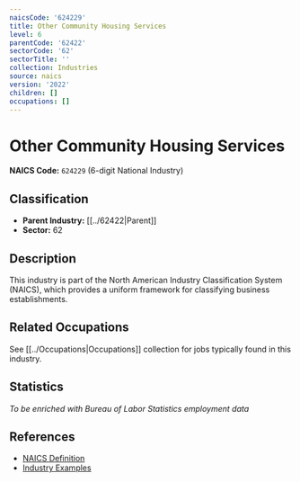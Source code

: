 ```yaml
---
naicsCode: '624229'
title: Other Community Housing Services
level: 6
parentCode: '62422'
sectorCode: '62'
sectorTitle: ''
collection: Industries
source: naics
version: '2022'
children: []
occupations: []
---
```

# Other Community Housing Services

**NAICS Code:** `624229` (6-digit National Industry)

## Classification

- **Parent Industry:** [[../62422|Parent]]
- **Sector:** 62

## Description

This industry is part of the North American Industry Classification System (NAICS), which provides a uniform framework for classifying business establishments.

## Related Occupations

See [[../Occupations|Occupations]] collection for jobs typically found in this industry.

## Statistics

*To be enriched with Bureau of Labor Statistics employment data*

## References

- [NAICS Definition](https://www.census.gov/naics/)
- [Industry Examples](https://www.census.gov/naics/2022NAICS/)
